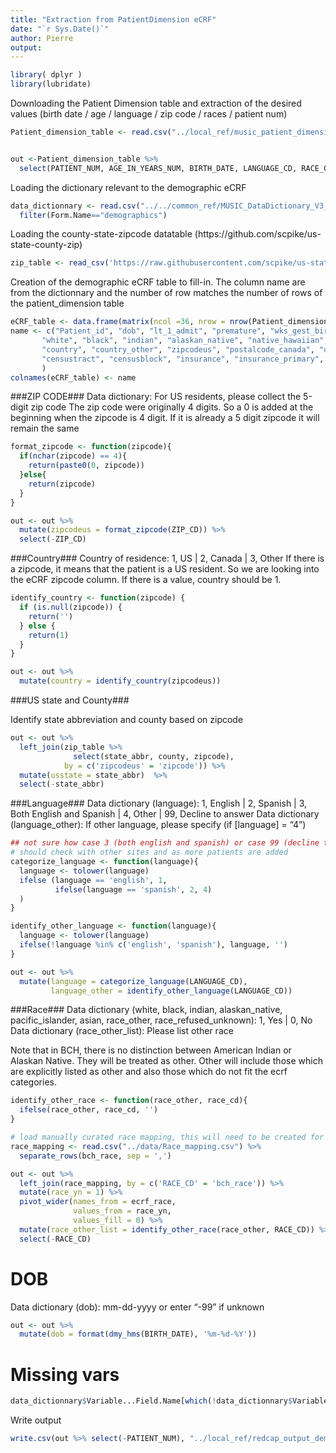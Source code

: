 ```yaml
---
title: "Extraction from PatientDimension eCRF"
date: "`r Sys.Date()`"
author: Pierre
output:
---
```


```r
library( dplyr )
library(lubridate)
```



Downloading the Patient Dimension table and extraction of the desired values (birth date / age / language / zip code / races / patient num)

```r

Patient_dimension_table <- read.csv("../local_ref/music_patient_dimension.csv")


out <-Patient_dimension_table %>%
  select(PATIENT_NUM, AGE_IN_YEARS_NUM, BIRTH_DATE, LANGUAGE_CD, RACE_CD, ZIP_CD)


```


Loading the dictionary relevant to the demographic eCRF

```r
data_dictionnary <- read.csv("../../common_ref/MUSIC_DataDictionary_V3_4Dec20_final version_clean_0.csv")%>%
  filter(Form.Name=="demographics")
```


Loading the county-state-zipcode datatable (https://github.com/scpike/us-state-county-zip)

```r
zip_table <- read_csv('https://raw.githubusercontent.com/scpike/us-state-county-zip/master/geo-data.csv')
```


Creation of the demographic eCRF table to fill-in. The column name are from the dictionnary and the number of row matches the number of rows of the patient_dimension table

```r

eCRF_table <- data.frame(matrix(ncol =36, nrow = nrow(Patient_dimension_table)))
name <- c("Patient_id", "dob", "lt_1_admit", "premature", "wks_gest_birth", "corrected_gest_age", "ethnicity", "language","langauge_other",
       "white", "black", "indian", "alaskan_native", "native_hawaiian", "pacific_islander", "asian", "race_other", "race_other_list","race_refused_unknown",
       "country", "country_other", "zipcodeus", "postalcode_canada", "usstate", "canadaprovince", "residence_other", "county", "census","censusdt",
       "censustract", "censusblock", "insurance", "insurance_primary", "other_studies", "other_studies_list","other_studies_other"
       )
colnames(eCRF_table) <- name


```



###ZIP CODE###
Data dictionary: For US residents, please collect the 5-digit zip code
The zip code were originally 4 digits. So a 0 is added at the beginning when the zipcode is 4 digit. If it is already a 5 digit zipcode it will remain the same

```r


format_zipcode <- function(zipcode){
  if(nchar(zipcode) == 4){
    return(paste0(0, zipcode))
  }else{
    return(zipcode)
  }
}

out <- out %>%
  mutate(zipcodeus = format_zipcode(ZIP_CD)) %>%
  select(-ZIP_CD)

```


###Country###
Country of residence: 1, US | 2, Canada | 3, Other
If there is a zipcode, it means that the patient is a US resident. So we are looking into the eCRF zipcode column. If there is a value, country should be 1.
```r

identify_country <- function(zipcode) {
  if (is.null(zipcode)) {
    return('')
  } else {
    return(1)
  }
}

out <- out %>% 
  mutate(country = identify_country(zipcodeus))

```

###US state and County###

Identify state abbreviation and county based on zipcode

```r

out <- out %>%
  left_join(zip_table %>%
              select(state_abbr, county, zipcode),
            by = c('zipcodeus' = 'zipcode')) %>%
  mutate(usstate = state_abbr)  %>%
  select(-state_abbr)

```


###Language###
Data dictionary (language): 1, English | 2, Spanish | 3, Both English and Spanish | 4, Other | 99, Decline to answer
Data dictionary (language_other): If other language, please specify (if [language] = "4")

```r
## not sure how case 3 (both english and spanish) or case 99 (decline to answer) would appear in the EHR
# should check with other sites and as more patients are added
categorize_language <- function(language){
  language <- tolower(language)
  ifelse (language == 'english', 1, 
          ifelse(language == 'spanish', 2, 4)
  )
}

identify_other_language <- function(language){
  language <- tolower(language)
  ifelse(!language %in% c('english', 'spanish'), language, '')
}

out <- out %>%
  mutate(language = categorize_language(LANGUAGE_CD),
         language_other = identify_other_language(LANGUAGE_CD))


```


###Race### 
Data dictionary (white, black, indian, alaskan_native, pacific_islander, asian, race_other, race_refused_unknown): 1, Yes | 0, No
Data dictionary (race_other_list): Please list other race

Note that in BCH, there is no distinction between American Indian or Alaskan Native. They will be treated as other. 
Other will include those which are explicitly listed as other and also those which do not fit the ecrf categories.

```r

identify_other_race <- function(race_other, race_cd){
  ifelse(race_other, race_cd, '')
}

# load manually curated race mapping, this will need to be created for each site based on their data
race_mapping <- read.csv("../data/Race_mapping.csv") %>%
  separate_rows(bch_race, sep = ',')

out <- out %>%
  left_join(race_mapping, by = c('RACE_CD' = 'bch_race')) %>%
  mutate(race_yn = 1) %>%
  pivot_wider(names_from = ecrf_race,
              values_from = race_yn,
              values_fill = 0) %>%
  mutate(race_other_list = identify_other_race(race_other, RACE_CD)) %>%
  select(-RACE_CD)


```


# DOB
Data dictionary (dob): mm-dd-yyyy or enter "-99" if unknown
```r
out <- out %>%
  mutate(dob = format(dmy_hms(BIRTH_DATE), '%m-%d-%Y'))

```

# Missing vars
```r
data_dictionnary$Variable...Field.Name[which(!data_dictionnary$Variable...Field.Name %in% colnames(out))]

```


Write output
```r

write.csv(out %>% select(-PATIENT_NUM), "../local_ref/redcap_output_demographics.csv", row.names = FALSE)
```

